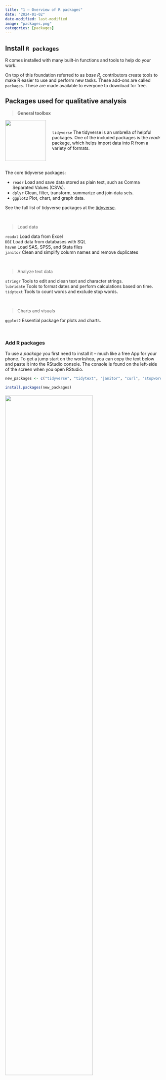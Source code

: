 ```yaml
---
title: "1 — Overview of R packages"
date: "2024-01-02"
date-modified: last-modified
image: "packages.png"
categories: [packages]
---
```



## Install `R packages`

R comes installed with many built-in functions and tools to help do your work. 

On top of this foundation referred to as _base R_, contributors create tools to make R easier to use and perform new tasks. These add-ons are called `packages`. These are made available to everyone to download for free.


## Packages used for qualitative analysis

> __General toolbox__

<img src="../images/tidyverse_hex.png" style="margin-right: 20px; margin-bottom: 2px;" align="left" width="132">

<br>

`tidyverse`  The tidyverse is an umbrella of helpful packages. One of the included packages is the *readr* package, which helps import data into R from a variety of formats. 

<br><br>

The core tidyverse packages:

- `readr` Load and save data stored as plain text, such as Comma Separated Values (CSVs).  
- `dplyr` Clean, filter, transform, summarize and join data sets.   
- `ggplot2` Plot, chart, and graph data.   


See the full list of tidyverse packages at the [tidyverse](https://www.tidyverse.org/packages/).

<br>

>  Load data

`readxl`    Load data from Excel   
`DBI`       Load data from databases with SQL   
`haven`     Load SAS, SPSS, and Stata files  
`janitor`   Clean and simplify column names and remove duplicates
     

<br>

>  Analyze text data

`stringr`      Tools to edit and clean text and character strings.  
`lubridate`    Tools to format dates and perform calculations based on time.  
`tidytext`     Tools to count words and exclude stop words.
  

<br>

>  Charts and visuals

`ggplot2`      Essential package for plots and charts.

<br>

<div class="note">

### Add R packages

To use a _package_ you first need to install it -- much like a free App for your phone. To get a jump start on the workshop, you can copy the text below and paste it into the RStudio console. The console is found on the left-side of the screen when you open RStudio. 


```r
new_packages <- c("tidyverse", "tidytext", "janitor", "curl", "stopwords")

install.packages(new_packages)
```


![](../images/install_screen.png){style="margin-top: 4px; width: 75%;"}

<br>

Then press `ENTER` to begin the installation. If all goes well, you should start to see some messages appear similar to below. These will provide information on the installation progress.

![](../images/install_msg.png){width="75%"}

<br>

Did it work? Try running the code below to load the `tidyverse` package from your library and see if it is installed.

```r
library(tidyverse)
```

</div>

<br>

## Additional recommended packages

> __Charts and visuals__

`ggsave`  Export charts in various formats and sizes.  
`hrbrthemes`, `ggthemes`   Chart themes for ggplot.  
`viridis`, `wesanderson`, `ghibli`   Color palettes.  
`rmarkdown`    Write summary reports and save as a PDF, Word document, presentation, or a web report.  

<br>

> __Load data__

`sf`        Load data from GIS shapefiles.  
`RODBC`     Load data from Oracle databases.  
`RMySQL`, `RPostgresSQL`, and `RSQLite` for connecting to SQL databases.  
`pdftools`  Read PDF documents.  
`haven` Load data from SPSS, Stata and SAS.  
`foreign`   Load data from Minitab and Systat.  
`R.matlab`  Load data from Matlab.  

<br>

> __Manipulate data__

`stringr`      Tools to edit and clean text and character strings.  

<br>


> __Maps__

`tidycensus`   Download Census and American Community Survey data.  
`leaflet`      Display spatial data and make interactive maps. 
<br>

> General

`remotes`    Install packages directly from online sources like GitHub and Gitlab.  

<br>


# Update `R packages`
<hr>

There are two places to update R packages in RStudio.


#### 1. In the `Files and Plots` area in the bottom right, under the `Packages` tab:

Click the green __Update__ button next to Install.

<img src="../images/updatepackages_1.PNG" style="width: 50%;">

<br>

#### 2. In the `Tools` tab above at the top above the Code Editor:

Choose the 2nd option -> _"Check for Package Updates..."_

<img src="../images/updatepackages_2.png" style="width: 50%;">

<br>
